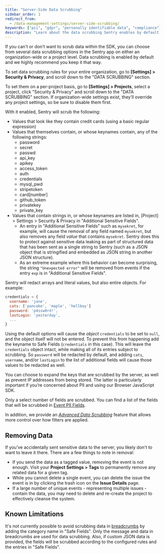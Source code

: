 ```yaml
---
title: "Server-Side Data Scrubbing"
sidebar_order: 1
redirect_from:
  - /data-management-settings/server-side-scrubbing/
keywords: ["pii", "gdpr", "personally identifiable data", "compliance"]
description: "Learn about the data scrubbing Sentry enables by default."
---
```


If you can't or don't want to <PlatformLink to="/data-management/sensitive-data/">scrub data within the SDK</PlatformLink>, you can choose from several data scrubbing options in the Sentry app on either an organization-wide or a project level. Data scrubbing is enabled by default and we highly recommend you keep it that way.

To set data scrubbing rules for your entire organization, go to **[Settings] > Security & Privacy**, and scroll down to the "DATA SCRUBBING" section.

To set them on a per-project basis, go to **[Settings] > Projects**, select a project, click "Security & Privacy" and scroll down to the "DATA SCRUBBING" section. If organization-wide settings exist, they’ll override any project settings, so be sure to disable them first.

With it enabled, Sentry will scrub the following:

- Values that look like they contain credit cards (using a basic regular expression)
- Values that themselves contain, or whose keynames contain, any of the following strings:
  - password
  - secret
  - passwd
  - api_key
  - apikey
  - access_token
  - auth
  - credentials
  - mysql_pwd
  - stripetoken
  - card[number]
  - github_token
  - privatekey
  - private_key
- Values that contain strings in, or whose keynames are listed in, [Project] > Settings > Security & Privacy in "Additional Sensitive Fields".
  - An entry in "Additional Sensitive Fields" such as `mysekret`, for example, will cause the removal of any field named `mysekret`, but also removes any field _value_ that contains `mysekret`. Sentry does this to protect against sensitive data leaking as part of structured data that has been sent as a single string to Sentry (such as a JSON object that is stringified and embedded as JSON string in another JSON structure).
  - As an extreme example where this behavior can become surprising, the string `"Unexpected error"` will be removed from events if the entry `exp` is in "Additional Sensitive Fields".

Sentry will redact arrays and literal values, but also entire objects. For example:

```javascript
credentials = {
  username: 'jane',
  cats: ['pancake', 'maple', 'hellboy']
  password: 'p4ssw0rd!',
  lastLogin: 'yesterday',
  ...
}
```

Using the default options will cause the _object_ `credentials` to be set to `null`, and the object itself will not be entered. To prevent this from happening add the keyname to Safe Fields (`credentials` in this case). This will leave the `credentials` object intact, while making all of its entries subject to scrubbing.
So `password` will be redacted by default, and adding `cats`, `username`, and/or `lastLogin` to the list of additional fields will cause those values to be redacted as well.

<Note>

You can choose to expand the keys that are scrubbed by the server, as well as prevent IP addresses from being stored. The latter is particularly important if you’re concerned about PII and using our Browser JavaScript SDK.

</Note>

Only a select number of fields are scrubbed. You can find a list of the fields that will be scrubbed in [Event PII Fields](/data-management-settings/event-pii-fields/).

In addition, we provide an [_Advanced Data Scrubbing_](/product/data-management-settings/scrubbing/advanced-datascrubbing/) feature that allows more control over how filters are applied.

## Removing Data

If you’ve accidentally sent sensitive data to the server, you likely don't to want to leave it there. There are a few things to note in removal:

- If you send the data as a tagged value, removing the event is not enough. Visit your **Project Settings > Tags** to permanently remove any related data for a given tag.
- While you cannot delete a single event, you can delete the issue the event is in by clicking the trash icon on the **Issue Details** page.
- If a large number of unique events - representing multiple issues - contain the data, you may need to delete and re-create the project to effectively cleanse the system.

## Known Limitations

It's not currently possible to avoid scrubbing data in [breadcrumbs](/product/issues/issue-details/breadcrumbs/) by adding the category name in "Safe Fields". Only the message and data in breadcrumbs are used for data scrubbing. Also, if custom JSON data is provided, the fields will be scrubbed according to the configured rules and the entries in "Safe Fields".
